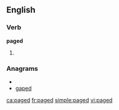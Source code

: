 
==English==

===Verb===
'''paged'''

# {{past of|[[page]]}}

===Anagrams===
* {{alphagram|adegp}}
* [[gaped#English|gaped]]

[[ca:paged]]
[[fr:paged]]
[[simple:paged]]
[[vi:paged]]